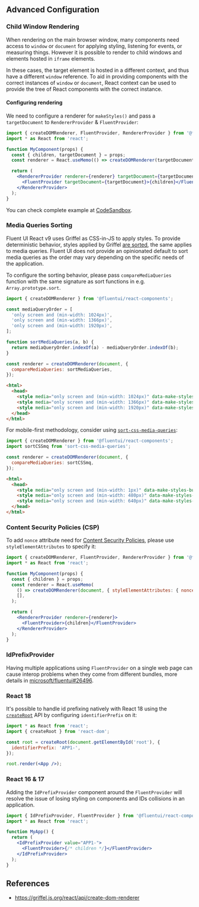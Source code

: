 
<Meta title="Concepts/Developer/Advanced Configuration" />

## Advanced Configuration

### Child Window Rendering

When rendering on the main browser window, many components need access to `window` or `document` for applying styling, listening for events, or measuring things. However it is possible to render to child windows and elements hosted in `iframe` elements.

In these cases, the target element is hosted in a different context, and thus have a different `window` reference. To aid in providing components with the correct instances of `window` or `document`, React context can be used to provide the tree of React components with the correct instance.

#### Configuring rendering

We need to configure a renderer for `makeStyles()` and pass a `targetDocument` to `RendererProvider` & `FluentProvider`:

```jsx
import { createDOMRenderer, FluentProvider, RendererProvider } from '@fluentui/react-components';
import * as React from 'react';

function MyComponent(props) {
  const { children, targetDocument } = props;
  const renderer = React.useMemo(() => createDOMRenderer(targetDocument), [targetDocument]);

  return (
    <RendererProvider renderer={renderer} targetDocument={targetDocument}>
      <FluentProvider targetDocument={targetDocument}>{children}</FluentProvider>
    </RendererProvider>
  );
}
```

You can check complete example at [CodeSandbox](https://codesandbox.io/s/fluentuireact-components-render-into-iframe-l62ke).

### Media Queries Sorting

Fluent UI React v9 uses Griffel as CSS-in-JS to apply styles. To provide deterministic behavior, styles applied by Griffel [are sorted](https://griffel.js.org/react/guides/atomic-css#lvfha-order-of-pseudo-classes), the same applies to media queries. Fluent UI does not provide an opinionated default to sort media queries as the order may vary depending on the specific needs of the application.

To configure the sorting behavior, please pass `compareMediaQueries` function with the same signature as sort functions in e.g. `Array.prototype.sort`.

```js
import { createDOMRenderer } from '@fluentui/react-components';

const mediaQueryOrder = [
  'only screen and (min-width: 1024px)',
  'only screen and (min-width: 1366px)',
  'only screen and (min-width: 1920px)',
];

function sortMediaQueries(a, b) {
  return mediaQueryOrder.indexOf(a) - mediaQueryOrder.indexOf(b);
}

const renderer = createDOMRenderer(document, {
  compareMediaQueries: sortMediaQueries,
});
```

```html
<html>
  <head>
    <style media="only screen and (min-width: 1024px)" data-make-styles-bucket="m"></style>
    <style media="only screen and (min-width: 1366px)" data-make-styles-bucket="m"></style>
    <style media="only screen and (min-width: 1920px)" data-make-styles-bucket="m"></style>
  </head>
</html>
```

For mobile-first methodology, consider using [`sort-css-media-queries`](https://github.com/dutchenkoOleg/sort-css-media-queries):

```js
import { createDOMRenderer } from '@fluentui/react-components';
import sortCSSmq from 'sort-css-media-queries';

const renderer = createDOMRenderer(document, {
  compareMediaQueries: sortCSSmq,
});
```

```html
<html>
  <head>
    <style media="only screen and (min-width: 1px)" data-make-styles-bucket="m"></style>
    <style media="only screen and (min-width: 480px)" data-make-styles-bucket="m"></style>
    <style media="only screen and (min-width: 640px)" data-make-styles-bucket="m"></style>
  </head>
</html>
```

### Content Security Policies (CSP)

To add `nonce` attribute need for [Content Security Policies](https://developer.mozilla.org/en-US/docs/Web/HTTP/CSP), please use `styleElementAttributes` to specify it:

```jsx
import { createDOMRenderer, FluentProvider, RendererProvider } from '@fluentui/react-components';
import * as React from 'react';

function MyComponent(props) {
  const { children } = props;
  const renderer = React.useMemo(
    () => createDOMRenderer(document, { styleElementAttributes: { nonce: 'random' } }),
    [],
  );

  return (
    <RendererProvider renderer={renderer}>
      <FluentProvider>{children}</FluentProvider>
    </RendererProvider>
  );
}
```

### IdPrefixProvider

Having multiple applications using `FluentProvider` on a single web page can cause interop problems when they come from different bundles, more details in [microsoft/fluentui#26496](https://github.com/microsoft/fluentui/pull/26496).

### React 18

It's possible to handle id prefixing natively with React 18 using the [`createRoot`](https://react.dev/reference/react-dom/client/createRoot#parameters) API by configuring `identifierPrefix` on it:

```jsx
import * as React from 'react';
import { createRoot } from 'react-dom';

const root = createRoot(document.getElementById('root'), {
  identifierPrefix: 'APP1-',
});

root.render(<App />);
```

### React 16 & 17

Adding the `IdPrefixProvider` component around the `FluentProvider` will resolve the issue of losing styling on components and IDs collisions in an application.

```jsx
import { IdPrefixProvider, FluentProvider } from '@fluentui/react-components';
import * as React from 'react';

function MyApp() {
  return (
    <IdPrefixProvider value="APP1-">
      <FluentProvider>{/* children */}</FluentProvider>
    </IdPrefixProvider>
  );
}
```

## References

* https://griffel.js.org/react/api/create-dom-renderer
